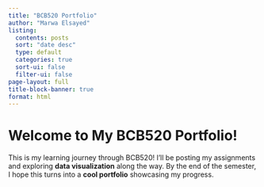 ```yaml
---
title: "BCB520 Portfolio"
author: "Marwa Elsayed"
listing:
  contents: posts
  sort: "date desc"
  type: default
  categories: true
  sort-ui: false
  filter-ui: false
page-layout: full
title-block-banner: true
format: html
---
```


# Welcome to My BCB520 Portfolio!

This is my learning journey through BCB520! I'll be posting my assignments and exploring **data visualization** along the way. By the end of the semester, I hope this turns into a **cool portfolio** showcasing my progress.
